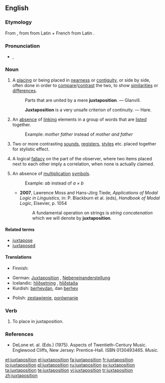 ==English==
{{wikipedia|dab=Juxtaposition}}

===Etymology===
From {{etyl|fr}} {{term|juxtaposition|lang=fr}}, from {{etyl|la}} {{term|iuxta|iuxtā|near|lang=la}} from Latin {{term|iungo|iungō|to join|lang=la}} + French {{term|position||position|lang=fr}} from Latin {{term|pono|pōnō|to place|lang=la}}.

===Pronunciation===
* {{a|UK|US}} {{IPA|/ˌdʒʌk.stə.pəˈzɪʃ.ən/}}, {{SAMPA|/%dZVk.st@.p@"zIS.@n/}}

===Noun===
{{en-noun}}

# A [[place|placing]] or being placed in [[nearness]] or [[contiguity]], or side by side, often done in order to [[compare]]/[[contrast]] the two, to show [[similarity|similarities]] or [[difference]]s.
#: {{rfdate}} Parts that are united by a mere '''juxtaposition'''. — Glanvill.
#: {{rfdate}} '''Juxtaposition''' is a very unsafe criterion of continuity. — Hare.
# {{grammar}} An [[absence]] of [[link]]ing elements in a group of words that are [[list]]ed together.
#: Example: ''mother father'' instead of ''mother and father''
# {{context|arts|literature}} Two or more contrasting [[sound]]s, [[register]]s, [[style]]s etc. placed together for stylistic effect.
# {{logic}} A logical [[fallacy]] on the part of the observer, where two items placed next to each other imply a correlation, when none is actually claimed.
# {{mathematics}} An absence of [[multiplication]] [[symbol]]s.
#: Example: ''ab'' instead of ''a × b''
#* '''2007''', Lawrence Moss and Hans-Jörg Tiede, ''Applications of Modal Logic in Linguistics'', in: P. Blackburn et al. (eds), ''Handbook of Modal Logic'', Elsevier, p. 1054
#*: A fundamental operation on strings is ''string concatenation'' which we will denote by '''juxtaposition'''.

====Related terms====
* [[juxtapose]]
* [[juxtaposed]]

====Translations====
{{trans-top|placing or being placed in nearness or contiguity or side by side}}
* Finnish: {{t|fi|vierekkäin asettelu}}
{{trans-mid}}
{{trans-bottom}}

{{trans-top|linguistics: absence of linking elements in a group of words that are listed together}}
{{trans-mid}}
{{trans-bottom}}

{{trans-top|music: two or more contrasting sounds, registers, styles etc. placed together for stylistic effect}}
{{trans-mid}}
{{trans-bottom}}

{{trans-top|logic: logical fallacy on the part of the observer}}
{{trans-mid}}
{{trans-bottom}}

{{trans-top|mathematics: absence of multiplication symbols}}
{{trans-mid}}
{{trans-bottom}}

{{checktrans-top}}
* German: [[Juxtaposition]] {{f}}, [[Nebeneinanderstellung]] {{f}}
* Icelandic: [[hliðsetning]] {{f}}, [[hliðstaða]] {{f}}
* Kurdish: [[berhev|berhevdan]], dan [[berhev]]
{{trans-mid}}
* Polish: [[zestawienie]], [[porównanie]]
{{trans-bottom}}

===Verb===
{{en-verb}}

# To place in juxtaposition.

===References===
* DeLone et. al. (Eds.) (1975). Aspects of Twentieth-Century Music. Englewood Cliffs, New Jersey: Prentice-Hall. ISBN 0130493465.  ''Music.''

[[et:juxtaposition]]
[[el:juxtaposition]]
[[fa:juxtaposition]]
[[fr:juxtaposition]]
[[io:juxtaposition]]
[[pl:juxtaposition]]
[[ru:juxtaposition]]
[[sv:juxtaposition]]
[[ta:juxtaposition]]
[[te:juxtaposition]]
[[vi:juxtaposition]]
[[tr:juxtaposition]]
[[zh:juxtaposition]]